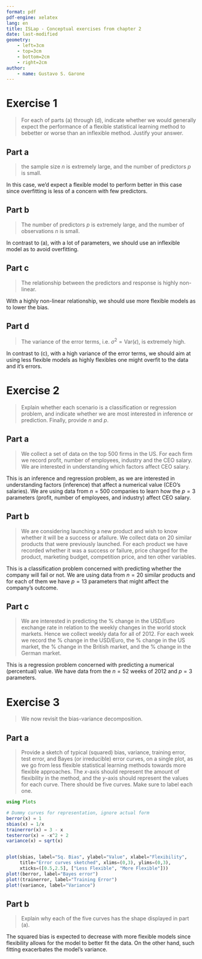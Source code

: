 ```yaml
---
format: pdf
pdf-engine: xelatex
lang: en
title: ISLap - Conceptual exercises from chapter 2
date: last-modified
geometry:
    - left=3cm
    - top=3cm
    - bottom=2cm
    - right=2cm
author: 
    - name: Gustavo S. Garone
---
```

`\vspace{-0.5cm}\noindent\rule{\textwidth}{1pt}`{=latex}

# Exercise 1
> For each of parts (a) through (d), indicate whether we would generally expect the performance of a flexible statistical
learning method to bebetter or worse than an inflexible method. Justify your answer.

## Part a
> the sample size $n$ is extremely large, and the number of predictors $p$ is small.

In this case, we'd expect a flexible model to perform better in this case since overfitting is less of a concern with few
predictors.

## Part b
> The number of predictors $p$ is extremely large, and the number of observations $n$ is small.

In contrast to (a), with a lot of parameters, we should use an inflexible model as to avoid overfitting.

## Part c
> The relationship between the predictors and response is highly non-linear.

With a highly non-linear relationship, we should use more flexible models as to lower the bias.

## Part d
>The variance of the error terms, i.e. $\sigma^2=\mathrm{Var}(\epsilon)$, is extremely high.

In contrast to (c), with a high variance of the error terms, we should aim at using less flexible models as highly
flexibles one might overfit to the data and it's errors.

# Exercise 2
> Explain whether each scenario is a classification or regression problem, and indicate whether we are most interested
in inference or prediction. Finally, provide $n$ and $p$.

## Part a
> We collect a set of data on the top 500 firms in the US. For each firm we record profit, number of employees,
industry and the CEO salary. We are interested in understanding which factors affect CEO salary.

This is an inference and regression problem, as we are interested in understanding factors (inference) that affect
a numerical value (CEO's salaries). We are using data from $n=500$ companies to learn how the $p=3$ parameters (profit,
number of employees, and industry) affect CEO salary.

## Part b
> We are considering launching a new product and wish to know whether it will be a success or afailure. We collect data
on $20$ similar products that were previously launched. For each product we have recorded whether it was a success or
failure, price charged for the product, marketing budget, competition price, and ten other variables.

This is a classification problem concerned with predicting whether the company will fail or not. We are using data from
$n=20$ similar products and for each of them we have $p=13$ parameters that might affect the company's outcome.

## Part c
> We are interested in predicting the % change in the USD/Euro exchange rate in relation to the weekly changes in the world
stock markets. Hence we collect weekly data for all of 2012. For each week we record the % change in the USD/Euro, the %
change in the US market, the % change in the British market, and the % change in the German market.

This is a regression problem concerned with predicting a numerical (percentual) value. We have data from the $n=52$ weeks
of 2012 and $p=3$ parameters.

# Exercise 3
> We now revisit the bias-variance decomposition.

## Part a
> Provide a sketch of typical (squared) bias, variance, training error, test error, and Bayes (or irreducible) error
curves, on a single plot, as we go from less flexible statistical learning methods towards more flexible approaches.
The $x$-axis should represent the amount of flexibility in the method, and the $y$-axis should represent the values
for each curve. There should be five curves. Make sure to label each one.

```julia

using Plots

# Dummy curves for representation, ignore actual form
berror(x) = 1
sbias(x) = 1/x
trainerror(x) = 3 - x
testerror(x) = -x^2 + 2
variance(x) = sqrt(x)


plot(sbias, label="Sq. Bias", ylabel="Value", xlabel="Flexibility",
     title="Error curves sketched", xlims=(0,3), ylims=(0,3),
     xticks=([0.5,2.5], ["Less Flexible", "More Flexible"]))
plot!(berror, label="Bayes error")
plot!(trainerror, label="Training Error")
plot!(variance, label="Variance")

```

## Part b

> Explain why each of the five curves has the shape displayed in part (a).

The squared bias is expected to decrease with more flexible models since flexibility allows for the model to better fit
the data. On the other hand, such fitting exacerbates the model's variance.
